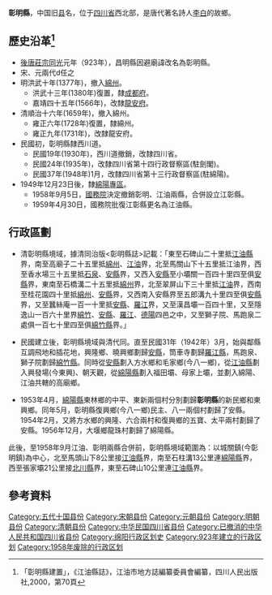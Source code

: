 '''彰明縣'''，中国旧[[县|县]]名，位于[[四川省|四川省]]西北部，是唐代著名詩人[[李白|李白]]的故鄉。

== 歷史沿革<ref>「彰明縣建置」，《江油縣誌》，江油市地方誌編纂委員會編纂，四川人民出版社,2000，第70頁</ref> ==
*[[後唐莊宗|後唐莊宗]][[同光|同光]]元年（923年），昌明縣因避廟諱改名為彰明縣。
*宋、元兩代d任之
*明洪武十年(1377年)，撤入[[綿州|綿州]]。
**洪武十三年(1380年)復置，隸[[成都府|成都府]]。
**嘉靖四十五年(1566年)，改隸[[龍安府|龍安府]]。
*清順治十六年(1659年)，撤入綿州。
**雍正六年(1728年)復置，隸綿州。
**雍正九年(1731年)，改隸龍安府。
*民國初，彰明縣隸西川道。
**民國19年(1930年)，西川道撤銷，改隸四川省。
**民國24年(1935年)，改隸四川省第十四行政督察區(駐劍閣)。
**民國37年(1948年)1月，改隸四川省第十三行政督察區(駐綿陽)。
*1949年12月23日後，隸[[綿陽專區|綿陽專區]]。
**1958年9月5日，[[中华人民共和国国务院|國務院]]決定撤銷彰明、江油兩縣，合併設立江彰縣。
**1959年4月30日，國務院批復江彰縣更名為江油縣。

==行政區劃==

*清彰明縣境域，據清同治版<彰明縣誌>記載：「東至石碑山二十里抵[[江油縣|江油縣]]界，南至高廟子二十五里抵[[綿州|綿州]]、[[江油縣|江油]]界，北至馬關山下十五里抵江油界，西至香水場三十五里抵[[石泉|石泉]]、[[安縣|安縣]]界，又西入[[安縣|安縣]]至小壩關一百四十里四至俱[[安縣|安縣]]界，東南至石橋溝二十五里抵[[綿州|綿州]]界，北至翠屏山下三十里抵[[江油|江油]]界，西南至桂花園四十里抵[[綿州|綿州]]、[[安縣|安縣]]界，又西南入安縣界至五郎溝九十里四至俱[[安縣|安縣]]界，又至蠶絲庵一百一十里抵[[安縣|安縣]]、[[羅江|羅江]]界，又至漢昌壩一百四十里，又至隱逸山一百六十里界[[綿竹|綿竹]]、[[安縣|安縣]]、[[羅江|羅江]]、[[德陽|德陽]]四邑之中，又至獅子院、馬跑泉二處俱一百七十里四至俱[[綿竹縣|綿竹縣]]界。」

*民國建立後，彰明縣境域與清代同。直至民國31年（1942年）3月，始與鄰縣互調飛地和插花地，興隆鄉、曉興鄉劃歸[[安縣|安縣]]，筒車寺劃歸[[羅江縣|羅江縣]]，馬跑泉、獅子院劃歸[[綿竹縣|綿竹縣]]。同時從[[安縣|安縣]]劃入方水鄉和毛家鄉(今八一鄉)，從[[江油縣|江油縣]]劃入興發場(今東興)、朝天觀，從[[綿陽縣|綿陽縣]]劃入福田壩、母家上壩，並劃入綿陽、江油共轄的高廟鄉。

*1953年4月，[[綿陽縣|綿陽縣]]東林鄉的中平、東新兩個村分別劃歸'''彰明縣'''的新民鄉和東興鄉。同年5月，彰明縣復興鄉(今八一鄉)民主、八一兩個村劃歸了安縣。1954年2月，又將方水鄉的興隆、六合兩村和復興鄉的五寶、太平兩村劃歸了安縣。1956年12月，大堰鄉龍珠村劃歸了綿陽縣。

此後，至1958年9月江油、彰明兩縣合併前，彰明縣境域範圍為：以城關鎮(今彰明鎮)為中心，北至馬頭山下8公里接[[江油縣|江油縣]]界，南至石柱溝13公里連[[綿陽縣|綿陽縣]]界，西至張家壩21公里接[[北川縣|北川縣]]界，東至石碑山10公里連[[江油縣|江油縣]]界。

==參考資料==
<div class="references-small">
<references />
</div>

{{中華民國四川省行政區劃}}
{{DEFAULTSORT:Z}}
[[Category:五代十国县份|Category:五代十国县份]]
[[Category:宋朝县份|Category:宋朝县份]]
[[Category:元朝县份|Category:元朝县份]]
[[Category:明朝县份|Category:明朝县份]]
[[Category:清朝县份|Category:清朝县份]]
[[Category:中华民国四川省县份|Category:中华民国四川省县份]]
[[Category:已撤消的中华人民共和国四川省县份|Category:已撤消的中华人民共和国四川省县份]]
[[Category:绵阳行政区划史|Category:绵阳行政区划史]]
[[Category:923年建立的行政区划|Category:923年建立的行政区划]]
[[Category:1958年废除的行政区划|Category:1958年废除的行政区划]]
